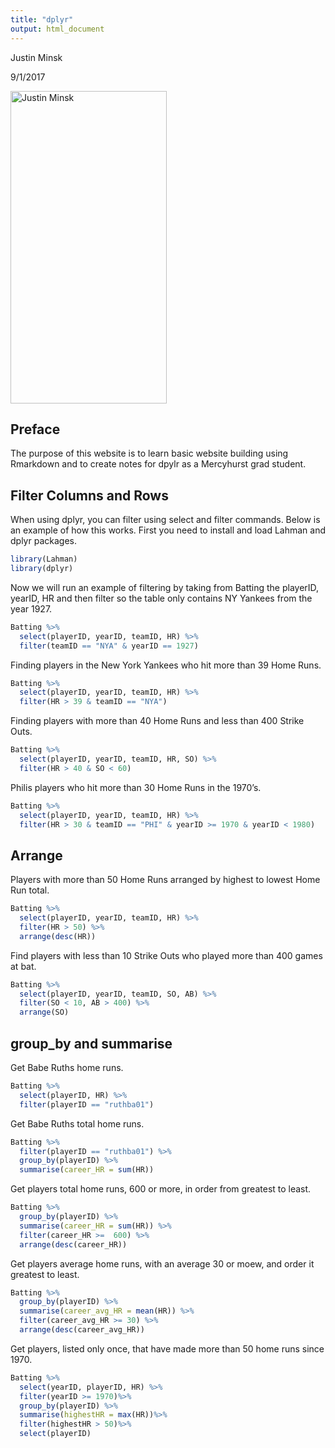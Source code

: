 ```yaml
---
title: "dplyr"
output: html_document
---
```


Justin Minsk

9/1/2017
 
<img src="justin_2.jpg" alt="Justin Minsk" height="500" width = "250">
 
## Preface
The purpose of this website is to learn basic website building using Rmarkdown and to create notes for dpylr as a Mercyhurst grad student.

## Filter Columns and Rows

When using dplyr, you can filter using select and filter commands. Below is an example of how this works. First you need to install and load Lahman and dplyr packages.

```r
library(Lahman)
library(dplyr)

```
Now we will run an example of filtering by taking from Batting the playerID, yearID, HR and then filter so the table only contains NY Yankees from the year 1927.
```r
Batting %>%
  select(playerID, yearID, teamID, HR) %>%
  filter(teamID == "NYA" & yearID == 1927)
```
Finding players in the New York Yankees who hit more than 39 Home Runs.
```r
Batting %>%
  select(playerID, yearID, teamID, HR) %>%
  filter(HR > 39 & teamID == "NYA")
```
Finding players with more than 40 Home Runs and less than 400 Strike Outs.
```r
Batting %>%
  select(playerID, yearID, teamID, HR, SO) %>%
  filter(HR > 40 & SO < 60)
```
Philis players who hit more than 30 Home Runs in the 1970's.
```r
Batting %>%
  select(playerID, yearID, teamID, HR) %>%
  filter(HR > 30 & teamID == "PHI" & yearID >= 1970 & yearID < 1980)
```

## Arrange

Players with more than 50 Home Runs arranged by highest to lowest Home Run total.
```r
Batting %>%
  select(playerID, yearID, teamID, HR) %>%
  filter(HR > 50) %>%
  arrange(desc(HR))
```
Find players with less than 10 Strike Outs who played more than 400 games at bat.
```r
Batting %>%
  select(playerID, yearID, teamID, SO, AB) %>%
  filter(SO < 10, AB > 400) %>%
  arrange(SO)
```

## group_by and summarise

Get Babe Ruths home runs.
```r
Batting %>%
  select(playerID, HR) %>%
  filter(playerID == "ruthba01")
```

Get Babe Ruths total home runs.
```r
Batting %>%
  filter(playerID == "ruthba01") %>%
  group_by(playerID) %>%
  summarise(career_HR = sum(HR))
```

Get players total home runs, 600 or more, in order from greatest to least.
```r
Batting %>%
  group_by(playerID) %>%
  summarise(career_HR = sum(HR)) %>%
  filter(career_HR >=  600) %>%
  arrange(desc(career_HR))
```

Get players average home runs, with an average 30 or moew, and order it greatest to least.
```r
Batting %>%
  group_by(playerID) %>%
  summarise(career_avg_HR = mean(HR)) %>%
  filter(career_avg_HR >= 30) %>%
  arrange(desc(career_avg_HR))
```

Get players, listed only once, that have made more than 50 home runs since 1970.
```r
Batting %>%
  select(yearID, playerID, HR) %>%
  filter(yearID >= 1970)%>%
  group_by(playerID) %>%
  summarise(highestHR = max(HR))%>%
  filter(highestHR > 50)%>%
  select(playerID)
```

